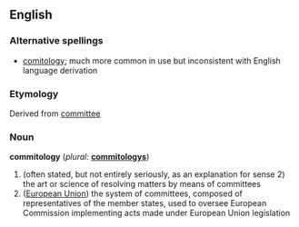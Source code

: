 ==English==

===Alternative spellings===
*[[comitology]]; much more common in use but inconsistent with English language derivation

===Etymology===
Derived from [[committee]]

===Noun===
'''commitology'''  (''plural:'' '''[[commitologys]]''')
# (often stated, but not entirely seriously, as an explanation for sense 2) the art or science of resolving matters by means of committees
# ([[European Union]]) the system of committees, composed of representatives of the member states, used to oversee European Commission implementing acts made under European Union legislation